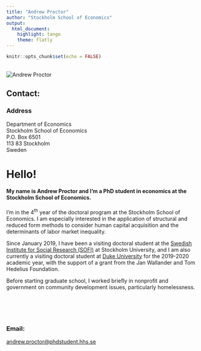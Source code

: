 ```yaml
---
title: "Andrew Proctor"
author: "Stockholm School of Economics"
output:
  html_document:
    highlight: tango
    theme: flatly
---
```


```r
knitr::opts_chunk$set(echo = FALSE)
```


<div class = "row">
<div class = "col-md-6">
<br>
<img src="handels.jpg" alt="Andrew Proctor">

## Contact:

### Address
  Department of Economics <br>
  Stockholm School of Economics <br>
  P.O. Box 6501 <br>
  113 83 Stockholm <br>
  Sweden


</div
<div class = "col-md-6">
# Hello!

#### My name is Andrew Proctor and I'm a PhD student in economics at the Stockholm School of Economics.####
I'm in the 4^th^ year of the doctoral program at the Stockholm School of Economics. 
I am especially interested in the application of structural and reduced form 
methods to consider human capital acquisition and the determinants of labor 
market inequality.  

Since January 2019, I have been a visiting doctoral student at the 
[Swedish Institute for Social Research (SOFI)](https://www.sofi.su.se/english/) 
at Stockholm University, and I am also currently a visiting doctoral student at 
[Duke University](https://econ.duke.edu/) for the 2019-2020 academic year, with the 
support of a grant from the Jan Wallander and Tom Hedelius Foundation. 

Before starting graduate school, I worked briefly in nonprofit and government on 
community development issues, particularly homelessness.
<br>
<br>
<br>
<br>
<br>

### Email:  
<a href = "mailto: andrew.proctor@phdstudent.hhs.se ">andrew.proctor@phdstudent.hhs.se</a>
</div>
</div>

<br>





